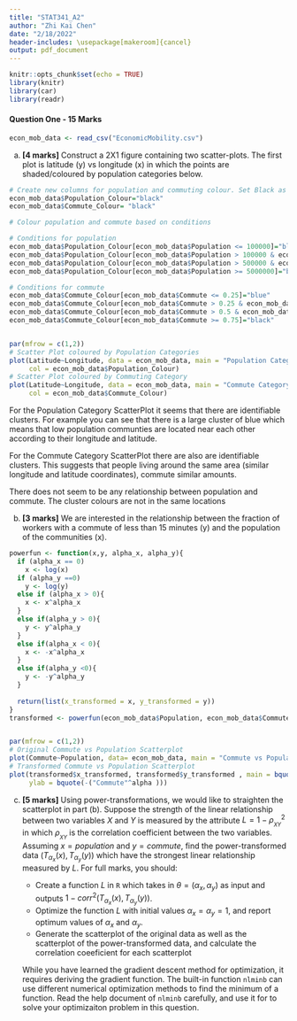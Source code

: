 ```yaml
---
title: "STAT341_A2"
author: "Zhi Kai Chen"
date: "2/18/2022"
header-includes: \usepackage[makeroom]{cancel}
output: pdf_document
---
```


```r
knitr::opts_chunk$set(echo = TRUE)
library(knitr)
library(car)
library(readr)

```
#### Question One - 15 Marks

```r
econ_mob_data <- read_csv("EconomicMobility.csv")
```

a) **[4 marks]** Construct a 2X1 figure containing two scatter-plots. The first plot is latitude (y) vs longitude (x) in which the points are shaded/coloured by population categories below.


```r

# Create new columns for population and commuting colour. Set Black as default Colour for both
econ_mob_data$Population_Colour="black"
econ_mob_data$Commute_Colour= "black"

# Colour population and commute based on conditions

# Conditions for population
econ_mob_data$Population_Colour[econ_mob_data$Population <= 100000]="blue"
econ_mob_data$Population_Colour[econ_mob_data$Population > 100000 & econ_mob_data$Population < 500000]="red"
econ_mob_data$Population_Colour[econ_mob_data$Population > 500000 & econ_mob_data$Population < 5000000]="green"
econ_mob_data$Population_Colour[econ_mob_data$Population >= 5000000]="black"

# Conditions for commute
econ_mob_data$Commute_Colour[econ_mob_data$Commute <= 0.25]="blue"
econ_mob_data$Commute_Colour[econ_mob_data$Commute > 0.25 & econ_mob_data$Commute < 0.5]="red"
econ_mob_data$Commute_Colour[econ_mob_data$Commute > 0.5 & econ_mob_data$Commute < 0.75]="green"
econ_mob_data$Commute_Colour[econ_mob_data$Commute >= 0.75]="black"


par(mfrow = c(1,2))
# Scatter Plot coloured by Population Categories
plot(Latitude~Longitude, data = econ_mob_data, main = "Population Category", font.main=1, 
     col = econ_mob_data$Population_Colour)
# Scatter Plot coloured by Commuting Category
plot(Latitude~Longitude, data = econ_mob_data, main = "Commute Category", font.main=1, 
     col = econ_mob_data$Commute_Colour)
```

For the Population Category ScatterPlot it seems that there are identifiable clusters. For example you can see that there is a large cluster of blue which means that low population communties are located near each other according to their longitude and latitude.

For the Commute Category ScatterPlot there are also are identifiable clusters. This suggests that people living around the same area (similar longitude and latitude coordinates), commute similar amounts.

There does not seem to be any relationship between population and commute. The cluster colours are not in the same locations

b) **[3 marks]** We are interested in the relationship between the fraction of workers with a commute of less than 15 minutes (y) and the population of the communities (x). 


```r
powerfun <- function(x,y, alpha_x, alpha_y){
  if (alpha_x == 0)
    x <- log(x)
  if (alpha_y ==0)
    y <- log(y)
  else if (alpha_x > 0){
    x <- x^alpha_x
  }
  else if(alpha_y > 0){
    y <- y^alpha_y
  }
  else if(alpha_x < 0){
    x <- -x^alpha_x
  }
  else if(alpha_y <0){
    y <- -y^alpha_y
  }
  
  return(list(x_transformed = x, y_transformed = y))
}
transformed <- powerfun(econ_mob_data$Population, econ_mob_data$Commute, -0.5, -0.5)


par(mfrow = c(1,2))
# Original Commute vs Population Scatterplot
plot(Commute~Population, data= econ_mob_data, main = "Commute vs Population", font.main=1)
# Transformed Commute vs Population Scatterplot
plot(transformed$x_transformed, transformed$y_transformed , main = bquote(alpha == -.25 ), font.main=1, xlab = bquote(-("Population"^alpha )),
     ylab = bquote(-("Commute"^alpha )))

```
c) **[5 marks]** Using power-transformations, we would like to straighten the scatterplot in part (b). Suppose the strength of the linear relationship between two variables $X$ and $Y$ is measured by the attribute $L=1-\rho_{_{XY}}^2$ in which $\rho_{_{XY}}$ is the correlation coefficient between the two variables. Assuming $x=population$ and $y=commute$, find the power-transformed data $(T_{\alpha_x}(x),T_{\alpha_y}(y))$ which have the strongest linear relationship measured by $L$. For full marks, you should:

    + Create a function $L$ in `R` which takes in $\theta=(\alpha_x,\alpha_y)$ as input and outputs $1-corr^2\left(T_{\alpha_x}(x) , T_{\alpha_y}(y)\right)$.
    + Optimize the function $L$ with initial values $\alpha_x=\alpha_y=1$, and report optimum values of $\alpha_x$ and $\alpha_y$.
    + Generate the scatterplot of the original data as well as the scatterplot of the power-transformed data, and calculate the correlation coeeficient for each scatterplot
    
    While you have learned the gradient descent method for optimization, it requires deriving the gradient function. The built-in function `nlminb` can use different numerical optimization methods to find the minimum of a function. Read the help document of `nlminb` carefully, and use it for to solve your optimizaiton problem in this question.
